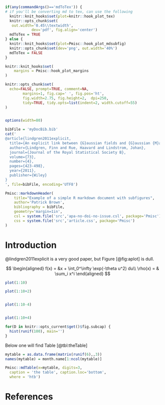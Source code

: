 ```r

if(any(commandArgs()=='mdToTex')) {
# if you'll be converting md to tex, can use the following
  knitr::knit_hooks$set(plot=knitr::hook_plot_tex)  
  knitr::opts_chunk$set(
   out.width='0.45\\textwidth', 
			dev='pdf', fig.align='center')
  mdToTex = TRUE
} else {
  knitr::knit_hooks$set(plot=Pmisc::hook_plot_mdsubfig)
  knitr::opts_chunk$set(dev='png', out.width='40%')
  mdToTex = FALSE
}

knitr::knit_hooks$set(
	margins = Pmisc::hook_plot_margins
)

knitr::opts_chunk$set(
  echo=FALSE, prompt=TRUE, comment=NA,
		margins=1, fig.cap=' ', fig.pos='ht',
		fig.width=2.75, fig.height=2,  dpi=250, 
		tidy=TRUE, tidy.opts=list(indent=2, width.cutoff=55)
)


options(width=80)

bibFile = 'myDocBib.bib'
cat('
@article{lindgren2011explicit,
  title={An explicit link between {G}aussian fields and {G}aussian {M}arkov random fields the stochastic partial differential equation approach},
  author={Lindgren, Finn and Rue, Haavard and Lindstrom, Johan},
  journal={Journal of the Royal Statistical Society B},
  volume={73},
  number={4},
  pages={423-498},
  year={2011},
  publisher={Wiley}
}
', file=bibFile, encoding='UTF8')

```


	
```r
Pmisc::markdownHeader(
	title="Example of a simple R markdown document with subfigures", 		
	author='Patrick Brown',
	bibliography = bibFile,
	geometry='margin=1in',
	csl = system.file('src','apa-no-doi-no-issue.csl', package='Pmisc'),
	css = system.file('src','article.css', package='Pmisc')
)
```


# Introduction


@lindgren2011explicit is a very good paper, but Figure [@fig:aplot] is dull.


$$
\begin{aligned}
f(x) = &x + \int_0^\infty \exp(-\theta u^2) du\\
\rho(x) = & \sum_i x^i
\end{aligned}
$$


```r
plot(1:10)

plot(1:10+2)


plot(1:10-4)


plot(1:10+4)
```


```r

for(D in knitr::opts_current$get()$fig.subcap) {
  hist(runif(100), main='')
}
```

Below one will find Table [@tbl:theTable]

```r

mytable = as.data.frame(matrix(runif(6),,3))
names(mytable) = month.name[1:ncol(mytable)]

Pmisc::mdTable(x=mytable, digits=3,
  caption = 'the table', caption.loc='bottom', 
  where = 'htb')

```

# References

